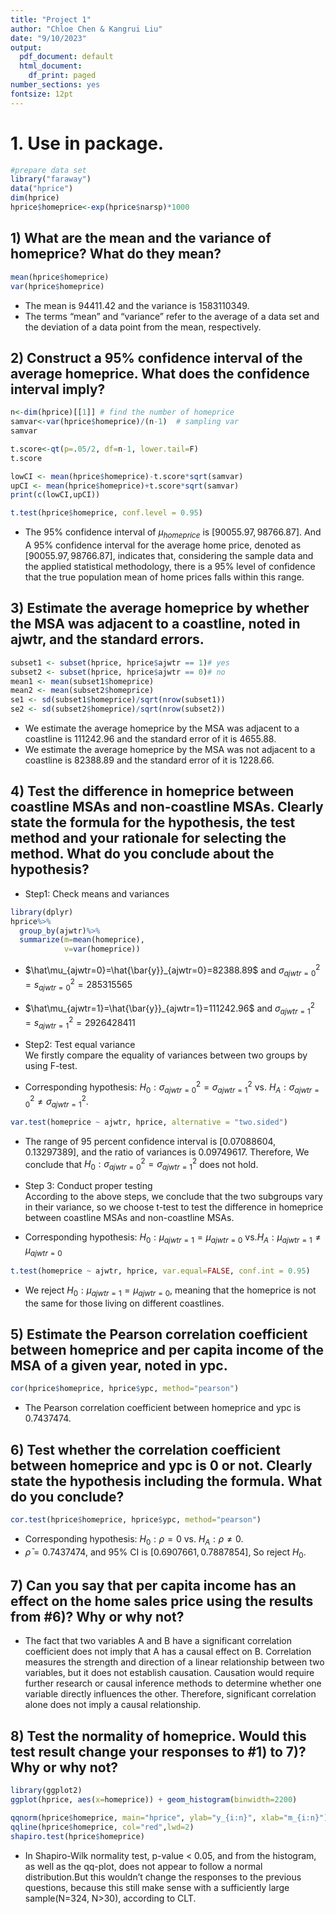 ```yaml
---
title: "Project 1"
author: "Chloe Chen & Kangrui Liu"
date: "9/10/2023"
output:
  pdf_document: default
  html_document:
    df_print: paged
number_sections: yes
fontsize: 12pt
---
```

# 1. Use \texttt{hprice} in \texttt{faraway} package.
```r
#prepare data set
library("faraway")
data("hprice")
dim(hprice)
hprice$homeprice<-exp(hprice$narsp)*1000
```

## 1) What are the mean and the variance of homeprice? What do they mean?
```r
mean(hprice$homeprice)
var(hprice$homeprice)
```
* The mean is $94411.42$ and the variance is $1583110349$.\
* The terms "mean" and "variance" refer to the average of a data set and the deviation of a data point from the mean, respectively.\


## 2) Construct a 95% confidence interval of the average homeprice. What does the confidence interval imply?
```r
n<-dim(hprice)[[1]] # find the number of homeprice
samvar<-var(hprice$homeprice)/(n-1)  # sampling var 
samvar

t.score<-qt(p=.05/2, df=n-1, lower.tail=F)
t.score

lowCI <- mean(hprice$homeprice)-t.score*sqrt(samvar)
upCI <- mean(hprice$homeprice)+t.score*sqrt(samvar)
print(c(lowCI,upCI))

t.test(hprice$homeprice, conf.level = 0.95)
```
* The 95% confidence interval of $\mu_{homeprice}$ is $[90055.97, 98766.87]$. And A 95% confidence interval for the average home price, denoted as $[90055.97, 98766.87]$, indicates that, considering the sample data and the applied statistical methodology, there is a 95% level of confidence that the true population mean of home prices falls within this range.\

## 3) Estimate the average homeprice by whether the MSA was adjacent to a coastline, noted in ajwtr, and the standard errors.

```r
subset1 <- subset(hprice, hprice$ajwtr == 1)# yes
subset2 <- subset(hprice, hprice$ajwtr == 0)# no
mean1 <- mean(subset1$homeprice)
mean2 <- mean(subset2$homeprice)
se1 <- sd(subset1$homeprice)/sqrt(nrow(subset1))
se2 <- sd(subset2$homeprice)/sqrt(nrow(subset2))
```
* We estimate the average homeprice by the MSA was adjacent to a coastline is $111242.96$ and the standard error of it is $4655.88$.
* We estimate the average homeprice by the MSA was not adjacent to a coastline is $82388.89$ and the standard error of it is $1228.66$.

## 4) Test the difference in homeprice between coastline MSAs and non-coastline MSAs. Clearly state the formula for the hypothesis, the test method and your rationale for selecting the method. What do you conclude about the hypothesis?
* Step1: Check means and variances
```r
library(dplyr)
hprice%>%
  group_by(ajwtr)%>%
  summarize(m=mean(homeprice),
            v=var(homeprice))
```
* $\hat\mu_{ajwtr=0}=\hat{\bar{y}}_{ajwtr=0}=82388.89$ and $\sigma^2_{ajwtr=0}=s^2_{ajwtr=0}=285315565$
* $\hat\mu_{ajwtr=1}=\hat{\bar{y}}_{ajwtr=1}=111242.96$ and $\sigma^2_{ajwtr=1}=s^2_{ajwtr=1}=2926428411$

* Step2: Test equal variance \
We firstly compare the equality of variances between two groups by using F-test.
* Corresponding hypothesis: $H_0:\sigma^2_{ajwtr=0}=\sigma^2_{ajwtr=1}$ vs. $H_A:\sigma^2_{ajwtr=0}\neq\sigma^2_{ajwtr=1}.$ 
```r
var.test(homeprice ~ ajwtr, hprice, alternative = "two.sided")
```

* The range of 95 percent confidence interval is $[0.07088604,0.13297389]$, and the ratio of variances is $0.09749617$. Therefore, We conclude that $H_0:\sigma^2_{ajwtr=0}=\sigma^2_{ajwtr=1}$ does not hold.

* Step 3: Conduct proper testing \
According to the above steps, we conclude that the two subgroups vary in their variance, so we choose t-test to test the difference in homeprice between coastline MSAs and non-coastline MSAs.\
* Corresponding hypothesis: $H_0: \mu_{ajwtr=1}=\mu_{ajwtr=0}$ vs.$H_A:\mu_{ajwtr=1}\neq\mu_{ajwtr=0}$ \
```r
t.test(homeprice ~ ajwtr, hprice, var.equal=FALSE, conf.int = 0.95)
```
* We reject $H_0: \mu_{ajwtr=1}=\mu_{ajwtr=0}$, meaning that the homeprice is not the same for those living on different coastlines.\


## 5) Estimate the Pearson correlation coefficient between homeprice and per capita income of the MSA of a given year, noted in ypc.
```r
cor(hprice$homeprice, hprice$ypc, method="pearson")
```
* The Pearson correlation coefficient between homeprice and ypc is $0.7437474$.

## 6) Test whether the correlation coefficient between homeprice and ypc is 0 or not. Clearly state the hypothesis including the formula. What do you conclude?
```r
cor.test(hprice$homeprice, hprice$ypc, method="pearson")
```
* Corresponding hypothesis: $H_0:\rho=0$ vs. $H_A:\rho\neq0$.
* $\bar\rho=0.7437474$, and 95% CI is $[0.6907661,0.7887854]$, So reject $H_0$.


## 7) Can you say that per capita income has an effect on the home sales price using the results from #6)? Why or why not?

* The fact that two variables A and B have a significant correlation coefficient does not imply that A has a causal effect on B. Correlation measures the strength and direction of a linear relationship between two variables, but it does not establish causation. Causation would require further research or causal inference methods to determine whether one variable directly influences the other. Therefore, significant correlation alone does not imply a causal relationship.


## 8) Test the normality of homeprice. Would this test result change your responses to #1) to 7)? Why or why not?
```r
library(ggplot2)
ggplot(hprice, aes(x=homeprice)) + geom_histogram(binwidth=2200)

qqnorm(hprice$homeprice, main="hprice", ylab="y_{i:n}", xlab="m_{i:n}") 
qqline(hprice$homeprice, col="red",lwd=2)
shapiro.test(hprice$homeprice)
```
* In Shapiro-Wilk normality test, p-value < 0.05, and from the histogram, as well as the qq-plot, \texttt{homeprice} does not appear to follow a normal distribution.But this wouldn't change the responses to the previous questions, because this still make sense with a sufficiently large sample(N=324, N>30), according to CLT.
